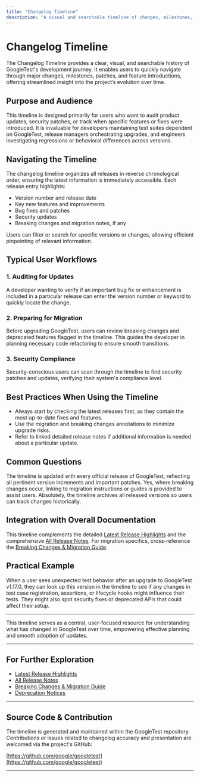 ```yaml
---
title: "Changelog Timeline"
description: "A visual and searchable timeline of changes, milestones, and patches that provides a fast overview of the project’s evolution. Ideal for users auditing updates or seeking when a feature or fix was introduced."
---
```


# Changelog Timeline

The Changelog Timeline provides a clear, visual, and searchable history of GoogleTest's development journey. It enables users to quickly navigate through major changes, milestones, patches, and feature introductions, offering streamlined insight into the project’s evolution over time.

## Purpose and Audience

This timeline is designed primarily for users who want to audit product updates, security patches, or track when specific features or fixes were introduced. It is invaluable for developers maintaining test suites dependent on GoogleTest, release managers orchestrating upgrades, and engineers investigating regressions or behavioral differences across versions.

## Navigating the Timeline

The changelog timeline organizes all releases in reverse chronological order, ensuring the latest information is immediately accessible. Each release entry highlights:

- Version number and release date
- Key new features and improvements
- Bug fixes and patches
- Security updates
- Breaking changes and migration notes, if any

Users can filter or search for specific versions or changes, allowing efficient pinpointing of relevant information.

## Typical User Workflows

### 1. Auditing for Updates

A developer wanting to verify if an important bug fix or enhancement is included in a particular release can enter the version number or keyword to quickly locate the change.

### 2. Preparing for Migration

Before upgrading GoogleTest, users can review breaking changes and deprecated features flagged in the timeline. This guides the developer in planning necessary code refactoring to ensure smooth transitions.

### 3. Security Compliance

Security-conscious users can scan through the timeline to find security patches and updates, verifying their system's compliance level.

## Best Practices When Using the Timeline

- Always start by checking the latest releases first, as they contain the most up-to-date fixes and features.
- Use the migration and breaking changes annotations to minimize upgrade risks.
- Refer to linked detailed release notes if additional information is needed about a particular update.

## Common Questions

<AccordionGroup title="Common Questions About Changelog Timeline">
<Accordion title="How often is the timeline updated?">
The timeline is updated with every official release of GoogleTest, reflecting all pertinent version increments and important patches.
</Accordion>
<Accordion title="Are detailed migration guides linked here?">
Yes, where breaking changes occur, linking to migration instructions or guides is provided to assist users.
</Accordion>
<Accordion title="Can I view changelogs for older versions?">
Absolutely, the timeline archives all released versions so users can track changes historically.
</Accordion>
</AccordionGroup>

## Integration with Overall Documentation

This timeline complements the detailed [Latest Release Highlights](/changelog/releases-version-history/latest-release-summary) and the comprehensive [All Release Notes](/changelog/releases-version-history/all-versions-overview). For migration specifics, cross-reference the [Breaking Changes & Migration Guide](/changelog/upgrade-migration/breaking-changes-migration).

## Practical Example

When a user sees unexpected test behavior after an upgrade to GoogleTest v1.17.0, they can look up this version in the timeline to see if any changes in test case registration, assertions, or lifecycle hooks might influence their tests. They might also spot security fixes or deprecated APIs that could affect their setup.

---

This timeline serves as a central, user-focused resource for understanding what has changed in GoogleTest over time, empowering effective planning and smooth adoption of updates.

---

## For Further Exploration

- [Latest Release Highlights](/changelog/releases-version-history/latest-release-summary)
- [All Release Notes](/changelog/releases-version-history/all-versions-overview)
- [Breaking Changes & Migration Guide](/changelog/upgrade-migration/breaking-changes-migration)
- [Deprecation Notices](/changelog/upgrade-migration/deprecated-features)

---

## Source Code & Contribution

The timeline is generated and maintained within the GoogleTest repository. Contributions or issues related to changelog accuracy and presentation are welcomed via the project's GitHub:

[https://github.com/google/googletest](https://github.com/google/googletest)

---